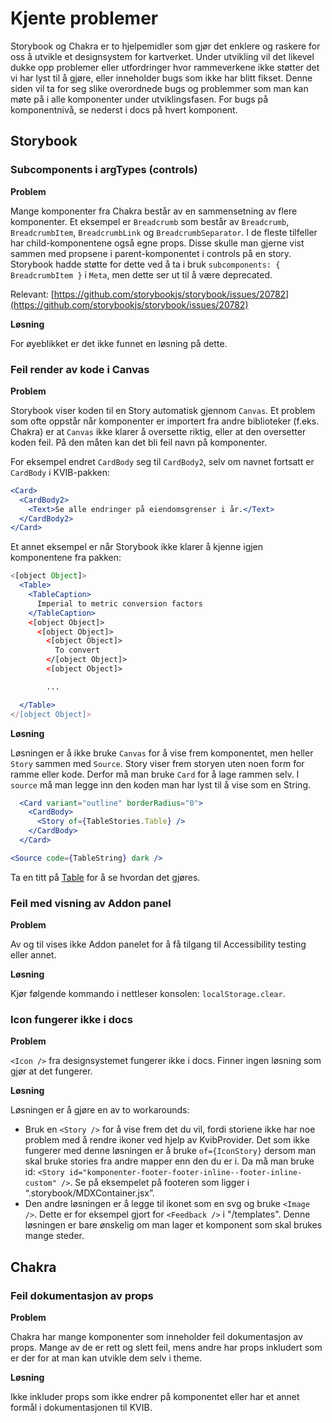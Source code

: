 
<Meta title="Info/Bidra/Kjente Problemer" />

# Kjente problemer

Storybook og Chakra er to hjelpemidler som gjør det enklere og raskere for oss å utvikle et designsystem for kartverket.
Under utvikling vil det likevel dukke opp problemer eller utfordringer hvor rammeverkene ikke støtter det vi har lyst til å gjøre,
eller inneholder bugs som ikke har blitt fikset. Denne siden vil ta for seg slike overordnede bugs og problemmer som man kan møte på i alle
komponenter under utviklingsfasen. For bugs på komponentnivå, se nederst i docs på hvert komponent.

## Storybook

### Subcomponents i argTypes (controls)

**Problem**

Mange komponenter fra Chakra består av en sammensetning av flere komponenter. Et eksempel er `Breadcrumb` som består av
`Breadcrumb`, `BreadcrumbItem`, `BreadcrumbLink` og `BreadcrumbSeparator`. I de fleste tilfeller har child-komponentene
også egne props. Disse skulle man gjerne vist sammen med propsene i parent-komponentet i controls på en story. Storybook hadde støtte for dette
ved å ta i bruk `subcomponents: { BreadcrumbItem }` i `Meta`, men dette ser ut til å være deprecated.

Relevant: [https://github.com/storybookjs/storybook/issues/20782](https://github.com/storybookjs/storybook/issues/20782)

**Løsning**

For øyeblikket er det ikke funnet en løsning på dette.

### Feil render av kode i Canvas

**Problem**

Storybook viser koden til en Story automatisk gjennom `Canvas`. Et problem som ofte oppstår når komponenter er importert
fra andre biblioteker (f.eks. Chakra) er at `Canvas` ikke klarer å oversette riktig, eller at den oversetter koden feil.
På den måten kan det bli feil navn på komponenter.

For eksempel endret `CardBody` seg til `CardBody2`, selv om navnet fortsatt
er `CardBody` i KVIB-pakken:

```jsx
<Card>
  <CardBody2>
    <Text>Se alle endringer på eiendomsgrenser i år.</Text>
  </CardBody2>
</Card>
```

Et annet eksempel er når Storybook ikke klarer å kjenne igjen komponentene fra pakken:

```jsx
<[object Object]>
  <Table>
    <TableCaption>
      Imperial to metric conversion factors
    </TableCaption>
    <[object Object]>
      <[object Object]>
        <[object Object]>
          To convert
        </[object Object]>
        <[object Object]>

        ...

  </Table>
</[object Object]>
```

**Løsning**

Løsningen er å ikke bruke `Canvas` for å vise frem komponentet, men heller `Story` sammen med `Source`.
Story viser frem storyen uten noen form for ramme eller kode. Derfor må man bruke `Card` for å lage rammen selv.
I `source` må man legge inn den koden man har lyst til å vise som en String.

```jsx
  <Card variant="outline" borderRadius="0">
    <CardBody>
      <Story of={TableStories.Table} />
    </CardBody>
  </Card>

<Source code={TableString} dark />
```

Ta en titt på [Table](https://kartverket.github.io/kvib/?path=/docs/komponenter-data-display-table--docs) for å se hvordan det gjøres.

### Feil med visning av Addon panel

**Problem**

Av og til vises ikke Addon panelet for å få tilgang til Accessibility testing eller annet.

**Løsning**

Kjør følgende kommando i nettleser konsolen: `localStorage.clear`.

### Icon fungerer ikke i docs

**Problem**

`<Icon />` fra designsystemet fungerer ikke i docs. Finner ingen løsning som gjør at det fungerer.

**Løsning**

Løsningen er å gjøre en av to workarounds:

- Bruk en `<Story />` for å vise frem det du vil, fordi storiene ikke har noe problem med å rendre ikoner ved hjelp av KvibProvider. Det som ikke fungerer med denne løsningen er å bruke `of={IconStory}` dersom man skal bruke stories fra andre mapper enn den du er i. Da må man bruke id: `<Story id="komponenter-footer-footer-inline--footer-inline-custom" />`. Se på eksempelet på footeren som ligger i “.storybook/MDXContainer.jsx”.
- Den andre løsningen er å legge til ikonet som en svg og bruke `<Image />`. Dette er for eksempel gjort for `<Feedback />` i "/templates". Denne løsningen er bare ønskelig om man lager et komponent som skal brukes mange steder.

## Chakra

### Feil dokumentasjon av props

**Problem**

Chakra har mange komponenter som inneholder feil dokumentasjon av props. Mange av de er rett og slett feil,
mens andre har props inkludert som er der for at man kan utvikle dem selv i theme.

**Løsning**

Ikke inkluder props som ikke endrer på komponentet eller har et annet formål i dokumentasjonen til KVIB.

